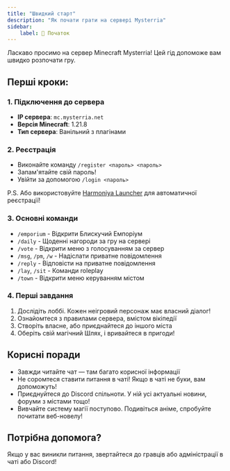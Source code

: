 ```yaml
---
title: "Швидкий старт"
description: "Як почати грати на сервері Mysterria"
sidebar:
    label: 👋 Початок
---
```


Ласкаво просимо на сервер Minecraft Mysterria! Цей гід допоможе вам швидко розпочати гру.

## Перші кроки:

### 1. Підключення до сервера
- **IP сервера**: `mc.mysterria.net`
- **Версія Minecraft**: 1.21.8
- **Тип сервера**: Ванільний з плагінами

### 2. Реєстрація
- Виконайте команду `/register <пароль> <пароль>`
- Запам'ятайте свій пароль!
- Увійти за допомогою `/login <пароль>`

P.S. Або використовуйте [Harmoniya Launcher](https://harmoniya.net/) для автоматичної реєстрації!

### 3. Основні команди
- `/emporium` - Відкрити Блискучий Емпоріум
- `/daily` - Щоденні нагороди за гру на сервері
- `/vote` - Відкрити меню з голосуванням за сервер
- `/msg`, `/pm`, `/w` - Надіслати приватне повідомлення
- `/reply` - Відповісти на приватне повідомлення
- `/lay`, `/sit` - Команди roleplay
- `/town` - Відкрити меню керуванням містом

### 4. Перші завдання
1. Дослідіть лоббі. Кожен неігровий персонаж має власний діалог!
2. Ознайомтеся з правилами сервера, вмістом вікіпедії
3. Створіть власне, або приєднайтеся до іншого міста
4. Оберіть свій магічний Шлях, і вривайтеся в пригоди!

## Корисні поради

- Завжди читайте чат — там багато корисної інформації
- Не соромтеся ставити питання в чаті! Якщо в чаті не буки, вам допоможуть!
- Приєднуйтеся до Discord спільноти. У ній усі актуальні новини, форуми з містами тощо!
- Вивчайте систему магії поступово. Подивіться аніме, спробуйте почитати веб-новелу!

## Потрібна допомога?

Якщо у вас виникли питання, звертайтеся до гравців або адміністрації в чаті або Discord!